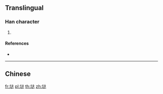 {{character info/new}}
{{also|墶}}
==Translingual==

===Han character===
{{Han char|rn=32|rad=土|as=06|sn=9|four=|canj=GYK,XGYK|ids=⿰土达}}

# {{defn|Han|sort=土06}}

====References====
* {{Han ref|kx=0230.121|hdz=10438.031|uh=57AF|ud=22447}}

----

==Chinese==
{{zh-see|墶}}

[[fr:垯]]
[[pl:垯]]
[[th:垯]]
[[zh:垯]]